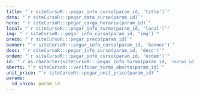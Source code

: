 ---
title: "`r siteCursoR:::pegar_info_curso(param_id, 'title')`"
data: "`r siteCursoR:::pegar_data_curso(param_id)`"
hora: "`r siteCursoR:::pegar_carga_horaria(param_id)`"
local: "`r siteCursoR:::pegar_info_turma(param_id, 'local')`"
img: "`r siteCursoR:::pegar_info_curso(param_id, 'img')`"
preco: "`r siteCursoR:::pegar_preco(param_id)`"
banner: "`r siteCursoR:::pegar_info_curso(param_id, 'banner')`"
desc: "`r siteCursoR:::pegar_info_curso(param_id, 'desc')`"
ordem: "`r siteCursoR:::pegar_info_curso(param_id, 'ordem')`"
id: "`r as.character(siteCursoR:::pegar_info_turma(param_id, 'curso_id'))`"
aberto: "`r siteCursoR:::verificar_turma_aberta(param_id)`"
unit_price: "`r siteCursoR:::pegar_unit_price(param_id)`"
params:
  id_unico: param_id
---
